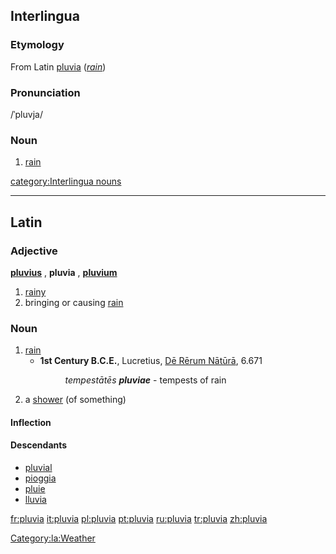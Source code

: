 ==Interlingua==
===Etymology===
From Latin [[pluvia#Latin|pluvia]] (''[[rain]]'')

===Pronunciation===
/ˈpluvja/

===Noun===
# [[rain]]

[[category:Interlingua nouns]]

<!--- This information was present when [[User:Medellia|I]] edited it. I am nearly certain that translations are only given on English entries; in the event that I am incorrect in this assumption, the information can easily be put back up!
Precipitation of water droplets from the clouds.
#:'''Translations'''
#:*[[English]]: [[rain]]
#:*[[French]]: [[pluie]] ''f''
#:*[[Guarani]]: [[ama]]
#:*[[Italian]]: [[pioggia]]
#:*[[Japanese]]: [[雨]] (ame)
#:*[[Portuguese]]: [[chuva]]
#:*[[Romanian]]: [[ploaie]]
#:*[[Spanish]]: [[lluvia]]
#:*[[Tupinambá]]: [[amana]] --->

----
==Latin==
===Adjective===
'''[[pluvius]]''' {{m}}, '''pluvia''' {{f}}, '''[[pluvium]]''' {{n}}
# [[rainy]]
# bringing or causing [[rain]]

===Noun===
{{la-noun|pluvia|pluviae|pluviae|f|first}}
# [[rain]]
#* '''1st Century B.C.E.''', Lucretius, [[w:On the Nature of Things|Dē Rērum Nātūrā]], 6.671
#*: ''tempestātēs '''pluviae''''' - tempests of rain
# {{italbrac|later}} a [[shower]] (of something)

====Inflection====
{{la-decl-1st|pluvi}}

====Descendants====
* [[pluvial]]
* [[pioggia]]
* [[pluie]]
* [[lluvia]]

[[Category:la:Weather]]

[[fr:pluvia]]
[[it:pluvia]]
[[pl:pluvia]]
[[pt:pluvia]]
[[ru:pluvia]]
[[tr:pluvia]]
[[zh:pluvia]]